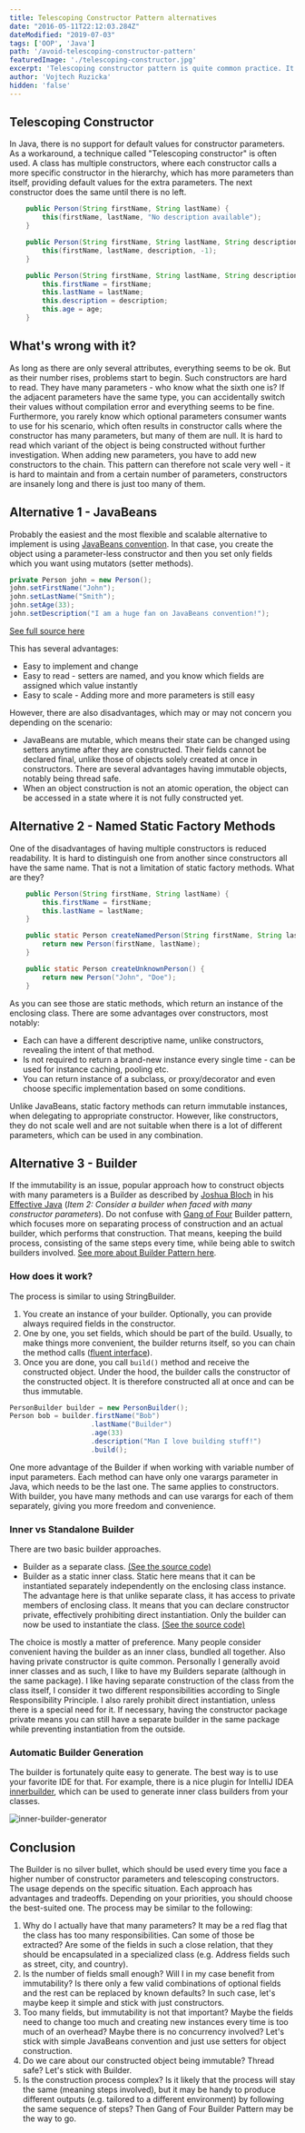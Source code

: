 ```yaml
---
title: Telescoping Constructor Pattern alternatives
date: "2016-05-11T22:12:03.284Z"
dateModified: "2019-07-03"
tags: ['OOP', 'Java']
path: '/avoid-telescoping-constructor-pattern'
featuredImage: './telescoping-constructor.jpg'
excerpt: 'Telescoping constructor pattern is quite common practice. It has, however, some shortcomings. What are the alternative approaches and when should you use them?'
author: 'Vojtech Ruzicka'
hidden: 'false'
---
```


<PostHeader frontmatter={props.data.mdx.frontmatter} />

## Telescoping Constructor
In Java, there is no support for default values for constructor parameters. As a workaround, a technique called \"Telescoping constructor\" is often used. A class has multiple constructors, where each constructor calls a more specific constructor in the hierarchy, which has more parameters than itself, providing default values for the extra parameters. The next constructor does the same until there is no left.

```java
    public Person(String firstName, String lastName) {
        this(firstName, lastName, "No description available");
    }

    public Person(String firstName, String lastName, String description) {
        this(firstName, lastName, description, -1);
    }

    public Person(String firstName, String lastName, String description, int age) {
        this.firstName = firstName;
        this.lastName = lastName;
        this.description = description;
        this.age = age;
    }
```

## What's wrong with it?
As long as there are only several attributes, everything seems to be ok. But as their number rises, problems start to begin. Such constructors are hard to read. They have many parameters - who know what the sixth one is? If the adjacent parameters have the same type, you can accidentally switch their values without compilation error and everything seems to be fine. Furthermore, you rarely know which optional parameters consumer wants to use for his scenario, which often results in constructor calls where the constructor has many parameters, but many of them are null. It is hard to read which variant of the object is being constructed without further investigation. When adding new parameters, you have to add new constructors to the chain. This pattern can therefore not scale very well - it is hard to maintain and from a certain number of parameters, constructors are insanely long and there is just too many of them.

## Alternative 1 - JavaBeans
Probably the easiest and the most flexible and scalable alternative to implement is using [JavaBeans convention](http://www.oracle.com/technetwork/java/javase/documentation/spec-136004.html). In that case, you create the object using a parameter-less constructor and then you set only fields which you want using mutators (setter methods).

```java
private Person john = new Person();
john.setFirstName("John");
john.setLastName("Smith");
john.setAge(33);
john.setDescription("I am a huge fan on JavaBeans convention!");
```

[See full source here](https://gist.github.com/vojtechruz/7491ef6d99569a55cabfe2543cbe4354)

This has several advantages:

-   Easy to implement and change
-   Easy to read - setters are named, and you know which fields are assigned which value instantly
-   Easy to scale - Adding more and more parameters is still easy

However, there are also disadvantages, which may or may not concern you depending on the scenario:

-   JavaBeans are mutable, which means their state can be changed using setters anytime after they are constructed. Their fields cannot be declared final, unlike those of objects solely created at once in constructors. There are several advantages having immutable objects, notably being thread safe.
-   When an object construction is not an atomic operation, the object can be accessed in a state where it is not fully constructed yet.

## Alternative 2 - Named Static Factory Methods
One of the disadvantages of having multiple constructors is reduced readability. It is hard to distinguish one from another since constructors all have the same name. That is not a limitation of static factory methods. What are they?

```java
    public Person(String firstName, String lastName) {
        this.firstName = firstName;
        this.lastName = lastName;
    }

    public static Person createNamedPerson(String firstName, String lastName) {
        return new Person(firstName, lastName);
    }

    public static Person createUnknownPerson() {
        return new Person("John", "Doe");
    }
```

As you can see those are static methods, which return an instance of the enclosing class. There are some advantages over constructors, most notably:

-   Each can have a different descriptive name, unlike constructors, revealing the intent of that method.
-   Is not required to return a brand-new instance every single time - can be used for instance caching, pooling etc.
-   You can return instance of a subclass, or proxy/decorator and even choose specific implementation based on some conditions.

Unlike JavaBeans, static factory methods can return immutable instances, when delegating to appropriate constructor. However, like constructors, they do not scale well and are not suitable when there is a lot of different parameters, which can be used in any combination.

## Alternative 3 - Builder
If the immutability is an issue, popular approach how to construct objects with many parameters is a Builder as described by [Joshua Bloch](https://twitter.com/joshbloch) in his [Effective Java](https://www.amazon.com/Effective-Java-Joshua-Bloch/dp/0134685997/) (*Item 2: Consider a builder when faced with many constructor parameters*). Do not confuse with [Gang of Four](http://c2.com/cgi/wiki?GangOfFour) Builder pattern, which focuses more on separating process of construction and an actual builder, which performs that construction. That means, keeping the build process, consisting of the same steps every time, while being able to switch builders involved. [See more about Builder Pattern here](http://www.oodesign.com/builder-pattern.html).

### How does it work?

The process is similar to using StringBuilder.

1.  You create an instance of your builder. Optionally, you can provide always required fields in the constructor.
2.  One by one, you set fields, which should be part of the build. Usually, to make things more convenient, the builder returns itself, so you can chain the method calls ([fluent interface](http://martinfowler.com/bliki/FluentInterface.html)).
3.  Once you are done, you call `build()` method and receive the constructed object. Under the hood, the builder calls the constructor of the constructed object. It is therefore constructed all at once and can be thus immutable.

 

```java
PersonBuilder builder = new PersonBuilder();
Person bob = builder.firstName("Bob")
                    .lastName("Builder")
                    .age(33)
                    .description("Man I love building stuff!")
                    .build();
```

One more advantage of the Builder if when working with variable number of input parameters. Each method can have only one varargs parameter in Java, which needs to be the last one. The same applies to constructors. With builder, you have many methods and can use varargs for each of them separately, giving you more freedom and convenience.

### Inner vs Standalone Builder

There are two basic builder approaches.

-   Builder as a separate class. [(See the source code)](https://gist.github.com/vojtechruz/3162a7e5525d242e50935e93149208a1)
-   Builder as a static inner class. Static here means that it can be instantiated separately independently on the enclosing class instance. The advantage here is that unlike separate class, it has access to private members of enclosing class. It means that you can declare constructor private, effectively prohibiting direct instantiation. Only the builder can now be used to instantiate the class. [(See the source code)](https://gist.github.com/vojtechruz/1ea4f51a016002bbdd0d493b049140dc)

The choice is mostly a matter of preference. Many people consider convenient having the builder as an inner class, bundled all together. Also having private constructor is quite common. Personally I generally avoid inner classes and as such, I like to have my Builders separate (although in the same package). I like having separate construction of the class from the class itself, I consider it two different responsibilities according to Single Responsibility Principle. I also rarely prohibit direct instantiation, unless there is a special need for it. If necessary, having the constructor package private means you can still have a separate builder in the same package while preventing instantiation from the outside.

### Automatic Builder Generation

The builder is fortunately quite easy to generate. The best way is to use your favorite IDE for that. For example, there is a nice plugin for IntelliJ IDEA [innerbuilder](https://github.com/analytically/innerbuilder), which can be used to generate inner class builders from your classes.

![inner-builder-generator](inner-builder-generator.png)

## Conclusion
The Builder is no silver bullet, which should be used every time you face a higher number of constructor parameters and telescoping constructors. The usage depends on the specific situation. Each approach has advantages and tradeoffs. Depending on your priorities, you should choose the best-suited one. The process may be similar to the following:

1.  Why do I actually have that many parameters? It may be a red flag that the class has too many responsibilities. Can some of those be extracted? Are some of the fields in such a close relation, that they should be encapsulated in a specialized class (e.g. Address fields such as street, city, and country).
2.  Is the number of fields small enough? Will I in my case benefit from immutability? Is there only a few valid combinations of optional fields and the rest can be replaced by known defaults? In such case, let's maybe keep it simple and stick with just constructors.
3.  Too many fields, but immutability is not that important? Maybe the fields need to change too much and creating new instances every time is too much of an overhead? Maybe there is no concurrency involved? Let's stick with simple JavaBeans convention and just use setters for object construction.
4.  Do we care about our constructed object being immutable? Thread safe? Let's stick with Builder.
5.  Is the construction process complex? Is it likely that the process will stay the same (meaning steps involved), but it may be handy to produce different outputs (e.g. tailored to a different environment) by following the same sequence of steps? Then Gang of Four Builder Pattern may be the way to go.
